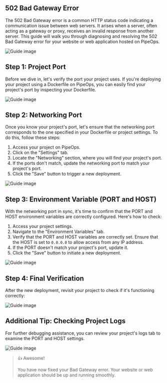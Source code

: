 ## 502 Bad Gateway Error

The 502 Bad Gateway error is a common HTTP status code indicating a communication issue between web servers. It arises when a server, often acting as a gateway or proxy, receives an invalid response from another server. This guide will walk you through diagnosing and resolving the 502 Bad Gateway error for your website or web application hosted on PipeOps.

![Guide image](/assets/project/gateway.png)



## Step 1: Project Port

Before we dive in, let's verify the port your project uses. If you're deploying your project using a Dockerfile on PipeOps, you can easily find your project's port by inspecting your Dockerfile.

![Guide image](/assets/project/docker.png)


## Step 2: Networking Port

Once you know your project's port, let's ensure that the networking port corresponds to the one specified in your Dockerfile or project settings. To do this, follow these steps:
1. Access your project on PipeOps.
2. Click on the "Settings" tab.
3. Locate the "Networking" section, where you will find your project's port.
4. If the ports don't match, update the networking port to match your project's port.
5. Click the "Save" button to trigger a new deployment.

![Guide image](/assets/project/networking.png)



## Step 3: Environment Variable (PORT and HOST)

With the networking port in sync, it's time to confirm that the PORT and HOST environment variables are correctly configured. Here's how to check:
1. Access your project settings.
2. Navigate to the "Environment Variables" tab.
3. Verify that the PORT and HOST variables are correctly set. Ensure that the HOST is set to `0.0.0.0` to allow access from any IP address.
4. If the PORT doesn't match your project's port, update it.
5. Click the "Save" button to initiate a new deployment.

![Guide image](/assets/project/env.png)


## Step 4: Final Verification

After the new deployment, revisit your project to check if it's functioning correctly:

![Guide image](/assets/project/final.png)


## Additional Tip: Checking Project Logs

For further debugging assistance, you can review your project's logs tab to examine the PORT and HOST settings.

![Guide image](/assets/project/logs.png)




> 👍 Awesome!
> 
> You have now fixed your Bad Gateway error. Your website or web application should be up and running smoothly.